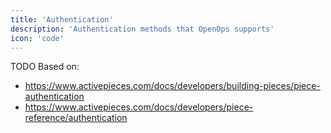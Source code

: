 ```yaml
---
title: 'Authentication'
description: 'Authentication methods that OpenOps supports'
icon: 'code'
---
```


TODO
Based on:
* https://www.activepieces.com/docs/developers/building-pieces/piece-authentication
* https://www.activepieces.com/docs/developers/piece-reference/authentication
